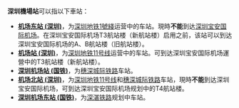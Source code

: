 '''深圳機場站'''可以指以下車站：

* '''[[机场东站_(深圳)|机场东站 (深圳)]]'''，为[[深圳地铁1号线|深圳地铁1號綫]]运营中的车站。現時'''不能'''到达[[深圳宝安国际机场|深圳宝安国际机场]]。在深圳宝安国际机场T3航站楼（新航站楼）启用之前，该站可以到达深圳宝安国际机场的A、B航站楼（旧航站楼）。
* '''[[机场站_(深圳)|机场站 (深圳)]]'''，为[[深圳地铁11号线|深圳地铁11号线]]运营中的车站。可到达深圳宝安国际机场運營中的T3航站楼（新航站楼）。
* '''[[深圳机场站_(国铁)|深圳机场站 (国铁)]]'''，为[[穗深城际轨道交通|穗深城际铁路]]车站。
* '''[[机场北站_(深圳)|机场北站 (深圳)]]'''，为[[深圳地铁11号线|深圳地铁11号线]]和[[穗深城际轨道交通|穗深城际铁路]]车站，現時'''不能'''到达深圳宝安国际机场，可到达深圳宝安国际机场规划中的T4航站楼。
* '''[[深圳机场东站_(国铁)|深圳机场东站 (国铁)]]'''，为[[深湛铁路|深湛铁路]]规划中车站。
{{消歧義|cat=五字车站名消歧义}}
